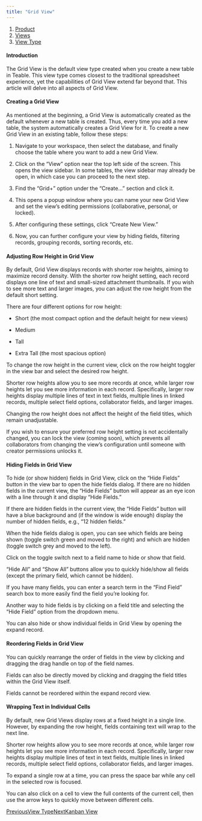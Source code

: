 ```yaml
---
title: "Grid View"
---
```


1. [Product](/product)
2. [Views](/product/views)
3. [View Type](/product/views/view-type)

#### Introduction

The Grid View is the default view type created when you create a new table in Teable. This view type comes closest to the traditional spreadsheet experience, yet the capabilities of Grid View extend far beyond that. This article will delve into all aspects of Grid View.

#### Creating a Grid View

As mentioned at the beginning, a Grid View is automatically created as the default whenever a new table is created. Thus, every time you add a new table, the system automatically creates a Grid View for it. To create a new Grid View in an existing table, follow these steps:

1. Navigate to your workspace, then select the database, and finally choose the table where you want to add a new Grid View.

2. Click on the “View” option near the top left side of the screen. This opens the view sidebar. In some tables, the view sidebar may already be open, in which case you can proceed to the next step.

3. Find the “Grid+” option under the “Create...” section and click it.

4. This opens a popup window where you can name your new Grid View and set the view’s editing permissions (collaborative, personal, or locked).

5. After configuring these settings, click “Create New View.”

6. Now, you can further configure your view by hiding fields, filtering records, grouping records, sorting records, etc.

#### Adjusting Row Height in Grid View

By default, Grid View displays records with shorter row heights, aiming to maximize record density. With the shorter row height setting, each record displays one line of text and small-sized attachment thumbnails. If you wish to see more text and larger images, you can adjust the row height from the default short setting.

There are four different options for row height:

* Short (the most compact option and the default height for new views)

* Medium

* Tall

* Extra Tall (the most spacious option)

To change the row height in the current view, click on the row height toggler in the view bar and select the desired row height.

Shorter row heights allow you to see more records at once, while larger row heights let you see more information in each record. Specifically, larger row heights display multiple lines of text in text fields, multiple lines in linked records, multiple select field options, collaborator fields, and larger images.

Changing the row height does not affect the height of the field titles, which remain unadjustable.

If you wish to ensure your preferred row height setting is not accidentally changed, you can lock the view (coming soon), which prevents all collaborators from changing the view’s configuration until someone with creator permissions unlocks it.

#### Hiding Fields in Grid View

To hide (or show hidden) fields in Grid View, click on the “Hide Fields” button in the view bar to open the hide fields dialog. If there are no hidden fields in the current view, the “Hide Fields” button will appear as an eye icon with a line through it and display “Hide Fields.”

If there are hidden fields in the current view, the “Hide Fields” button will have a blue background and (if the window is wide enough) display the number of hidden fields, e.g., “12 hidden fields.”

When the hide fields dialog is open, you can see which fields are being shown (toggle switch green and moved to the right) and which are hidden (toggle switch grey and moved to the left).

Click on the toggle switch next to a field name to hide or show that field.

“Hide All” and “Show All” buttons allow you to quickly hide/show all fields (except the primary field, which cannot be hidden).

If you have many fields, you can enter a search term in the “Find Field” search box to more easily find the field you’re looking for.

Another way to hide fields is by clicking on a field title and selecting the “Hide Field” option from the dropdown menu.

You can also hide or show individual fields in Grid View by opening the expand record.

#### Reordering Fields in Grid View

You can quickly rearrange the order of fields in the view by clicking and dragging the drag handle on top of the field names.

Fields can also be directly moved by clicking and dragging the field titles within the Grid View itself.

Fields cannot be reordered within the expand record view.

#### Wrapping Text in Individual Cells

By default, new Grid Views display rows at a fixed height in a single line. However, by expanding the row height, fields containing text will wrap to the next line.

Shorter row heights allow you to see more records at once, while larger row heights let you see more information in each record. Specifically, larger row heights display multiple lines of text in text fields, multiple lines in linked records, multiple select field options, collaborator fields, and larger images.

To expand a single row at a time, you can press the space bar while any cell in the selected row is focused.

You can also click on a cell to view the full contents of the current cell, then use the arrow keys to quickly move between different cells.

[PreviousView Type](/product/views/view-type)[NextKanban View](/product/views/view-type/kanban-view)
